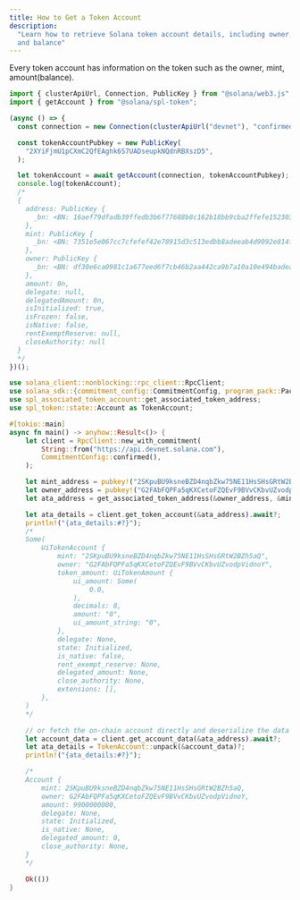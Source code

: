 ```yaml
---
title: How to Get a Token Account
description:
  "Learn how to retrieve Solana token account details, including owner, mint,
  and balance"
---
```


Every token account has information on the token such as the owner, mint,
amount(balance).

<CodeTabs storage="cookbook">

```typescript !! title="Legacy"
import { clusterApiUrl, Connection, PublicKey } from "@solana/web3.js";
import { getAccount } from "@solana/spl-token";

(async () => {
  const connection = new Connection(clusterApiUrl("devnet"), "confirmed");

  const tokenAccountPubkey = new PublicKey(
    "2XYiFjmU1pCXmC2QfEAghk6S7UADseupkNQdnRBXszD5",
  );

  let tokenAccount = await getAccount(connection, tokenAccountPubkey);
  console.log(tokenAccount);
  /*
  {
    address: PublicKey {
      _bn: <BN: 16aef79dfadb39ffedb3b6f77688b8c162b18bb9cba2ffefe152303629ae3030>
    },
    mint: PublicKey {
      _bn: <BN: 7351e5e067cc7cfefef42e78915d3c513edbb8adeeab4d9092e814fe68c39fec>
    },
    owner: PublicKey {
      _bn: <BN: df30e6ca0981c1a677eed6f7cb46b2aa442ca9b7a10a10e494badea4b9b6944f>
    },
    amount: 0n,
    delegate: null,
    delegatedAmount: 0n,
    isInitialized: true,
    isFrozen: false,
    isNative: false,
    rentExemptReserve: null,
    closeAuthority: null
  }
  */
})();
```

```rust !! title="Rust"
use solana_client::nonblocking::rpc_client::RpcClient;
use solana_sdk::{commitment_config::CommitmentConfig, program_pack::Pack, pubkey};
use spl_associated_token_account::get_associated_token_address;
use spl_token::state::Account as TokenAccount;

#[tokio::main]
async fn main() -> anyhow::Result<()> {
    let client = RpcClient::new_with_commitment(
        String::from("https://api.devnet.solana.com"),
        CommitmentConfig::confirmed(),
    );

    let mint_address = pubkey!("2SKpuBU9ksneBZD4nqbZkw75NE11HsSHsGRtW2BZh5aQ");
    let owner_address = pubkey!("G2FAbFQPFa5qKXCetoFZQEvF9BVvCKbvUZvodpVidnoY");
    let ata_address = get_associated_token_address(&owner_address, &mint_address);

    let ata_details = client.get_token_account(&ata_address).await?;
    println!("{ata_details:#?}");
    /*
    Some(
        UiTokenAccount {
            mint: "2SKpuBU9ksneBZD4nqbZkw75NE11HsSHsGRtW2BZh5aQ",
            owner: "G2FAbFQPFa5qKXCetoFZQEvF9BVvCKbvUZvodpVidnoY",
            token_amount: UiTokenAmount {
                ui_amount: Some(
                    0.0,
                ),
                decimals: 8,
                amount: "0",
                ui_amount_string: "0",
            },
            delegate: None,
            state: Initialized,
            is_native: false,
            rent_exempt_reserve: None,
            delegated_amount: None,
            close_authority: None,
            extensions: [],
        },
    )
    */

    // or fetch the on-chain account directly and deserialize the data
    let account_data = client.get_account_data(&ata_address).await?;
    let ata_details = TokenAccount::unpack(&account_data)?;
    println!("{ata_details:#?}");

    /*
    Account {
        mint: 2SKpuBU9ksneBZD4nqbZkw75NE11HsSHsGRtW2BZh5aQ,
        owner: G2FAbFQPFa5qKXCetoFZQEvF9BVvCKbvUZvodpVidnoY,
        amount: 9900000000,
        delegate: None,
        state: Initialized,
        is_native: None,
        delegated_amount: 0,
        close_authority: None,
    }
    */

    Ok(())
}
```

</CodeTabs>
